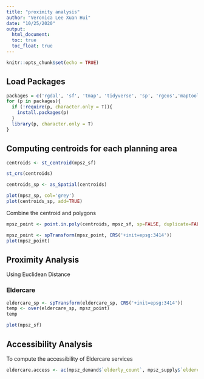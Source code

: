```yaml
---
title: "proximity analysis"
author: "Veronica Lee Xuan Hui"
date: "10/25/2020"
output: 
  html_document: 
  toc: true
  toc_float: true
---
```


```r
knitr::opts_chunk$set(echo = TRUE)
```

## Load Packages
```r
packages = c('rgdal', 'sf', 'tmap', 'tidyverse', 'sp', 'rgeos','maptools', 'raster', 'spatstat', 'spdep', 'OpenStreetMap', 'tmaptools', 'spatialEco')
for (p in packages){
  if (!require(p, character.only = T)){
    install.packages(p)
  }
  library(p, character.only = T)
}
```


## Computing centroids for each planning area
```r
centroids <- st_centroid(mpsz_sf)
```
```r
st_crs(centroids)
```

```r
centroids_sp <- as_Spatial(centroids)
```


```r
plot(mpsz_sp, col='grey')
plot(centroids_sp, add=TRUE)
```
Combine the centroid and polygons
```r
mpsz_point <- point.in.poly(centroids, mpsz_sf, sp=FALSE, duplicate=FALSE)
```
```r
mpsz_point <- spTransform(mpsz_point, CRS('+init=epsg:3414'))
plot(mpsz_point)
```

## Proximity Analysis
Using Euclidean Distance

### Eldercare
```r
eldercare_sp <- spTransform(eldercare_sp, CRS('+init=epsg:3414'))
temp <- over(eldercare_sp, mpsz_point)
temp
```

```r
plot(mpsz_sf)
```


## Accessibility Analysis
To compute the accessibility of Eldercare services
```r
eldercare.access <- ac(mpsz_demand$`elderly_count`, mpsz_supply$`eldercare`)
```
